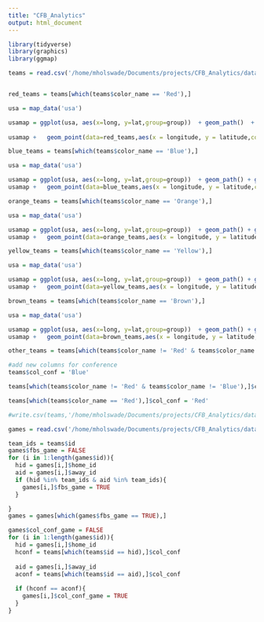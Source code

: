 ```yaml
---
title: "CFB_Analytics"
output: html_document
---
```

```r
library(tidyverse)
library(graphics)
library(ggmap)
```

```r
teams = read.csv('/home/mholswade/Documents/projects/CFB_Analytics/data/team_colors.csv')



```

```r
red_teams = teams[which(teams$color_name == 'Red'),]

usa = map_data('usa')

usamap = ggplot(usa, aes(x=long, y=lat,group=group))  + geom_path()  + ggtitle('Red Colleges')
  
usamap +   geom_point(data=red_teams,aes(x = longitude, y = latitude,color='red'),inherit.aes = F) + geom_text(data=red_teams, aes(x = longitude, y = latitude, label=team),inherit.aes = F,hjust=0, vjust=0)
```

```r
blue_teams = teams[which(teams$color_name == 'Blue'),]

usa = map_data('usa')

usamap = ggplot(usa, aes(x=long, y=lat,group=group))  + geom_path() + ggtitle('Blue Colleges')
usamap +   geom_point(data=blue_teams,aes(x = longitude, y = latitude,color='blue'),inherit.aes = F) + geom_text(data=blue_teams, aes(x = longitude, y = latitude, label=team),inherit.aes = F,hjust=0, vjust=0)
```

```r
orange_teams = teams[which(teams$color_name == 'Orange'),]

usa = map_data('usa')

usamap = ggplot(usa, aes(x=long, y=lat,group=group))  + geom_path() + ggtitle('Orange Colleges')
usamap +   geom_point(data=orange_teams,aes(x = longitude, y = latitude,color='blue'),inherit.aes = F) + geom_text(data=orange_teams, aes(x = longitude, y = latitude, label=team),inherit.aes = F,hjust=0, vjust=0)
```

```r
yellow_teams = teams[which(teams$color_name == 'Yellow'),]

usa = map_data('usa')

usamap = ggplot(usa, aes(x=long, y=lat,group=group))  + geom_path() + ggtitle('Yellow Colleges')
usamap +   geom_point(data=yellow_teams,aes(x = longitude, y = latitude,color='blue'),inherit.aes = F) + geom_text(data=yellow_teams, aes(x = longitude, y = latitude, label=team),inherit.aes = F,hjust=0, vjust=0)
```

```r
brown_teams = teams[which(teams$color_name == 'Brown'),]

usa = map_data('usa')

usamap = ggplot(usa, aes(x=long, y=lat,group=group))  + geom_path() + ggtitle('Brown Colleges')
usamap +   geom_point(data=brown_teams,aes(x = longitude, y = latitude,color='brown'),inherit.aes = F) + geom_text(data=brown_teams, aes(x = longitude, y = latitude, label=team),inherit.aes = F,hjust=0, vjust=0)
```


```r
other_teams = teams[which(teams$color_name != 'Red' & teams$color_name != 'Blue'),]

```

```r
#add new columns for conference
teams$col_conf = 'Blue'

teams[which(teams$color_name != 'Red' & teams$color_name != 'Blue'),]$col_conf = 'Other'

teams[which(teams$color_name == 'Red'),]$col_conf = 'Red'
```

```r
#write.csv(teams,'/home/mholswade/Documents/projects/CFB_Analytics/data/team_colors.csv')

```

```r
games = read.csv('/home/mholswade/Documents/projects/CFB_Analytics/data/games_mod.csv')

```

```r
team_ids = teams$id
games$fbs_game = FALSE
for (i in 1:length(games$id)){
  hid = games[i,]$home_id
  aid = games[i,]$away_id
  if (hid %in% team_ids & aid %in% team_ids){
    games[i,]$fbs_game = TRUE
  }

}
games = games[which(games$fbs_game == TRUE),]

```

```r
games$col_conf_game = FALSE
for (i in 1:length(games$id)){
  hid = games[i,]$home_id
  hconf = teams[which(teams$id == hid),]$col_conf
  
  aid = games[i,]$away_id
  aconf = teams[which(teams$id == aid),]$col_conf
  
  if (hconf == aconf){
    games[i,]$col_conf_game = TRUE
  }
}


```


```r


```